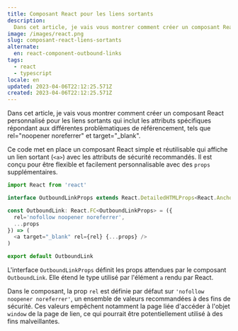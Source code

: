 ```yaml
---
title: Composant React pour les liens sortants
description:
  Dans cet article, je vais vous montrer comment créer un composant React personnalisé pour les liens sortants qui inclut les attributs spécifiques répondant aux différentes problèmatiques de référencement, tels que rel="noopener noreferrer" et target="_blank".
image: /images/react.png
slug: composant-react-liens-sortants
alternate:
  en: react-component-outbound-links
tags:
  - react
  - typescript
locale: en
updated: 2023-04-06T22:12:25.571Z
created: 2023-04-06T22:12:25.571Z
---
```


Dans cet article, je vais vous montrer comment créer un composant React personnalisé pour les liens sortants qui inclut les attributs spécifiques répondant aux différentes problèmatiques de référencement, tels que rel="noopener noreferrer" et target="_blank".

Ce code met en place un composant React simple et réutilisable qui affiche un lien sortant (`<a>`) avec les attributs de sécurité recommandés. Il est conçu pour être flexible et facilement personnalisable avec des `props` supplémentaires.

```typescript
import React from 'react'

interface OutboundLinkProps extends React.DetailedHTMLProps<React.AnchorHTMLAttributes<HTMLAnchorElement>, HTMLAnchorElement> {}

const OutboundLink: React.FC<OutboundLinkProps> = ({
  rel='nofollow noopener noreferrer',
  ...props
}) => (
  <a target="_blank" rel={rel} {...props} />
)

export default OutboundLink
```

L'interface `OutboundLinkProps` définit les props attendues par le composant `OutboundLink`. Elle étend le type utilisé par l'élément `a` rendu par React.

Dans le composant, la prop `rel` est définie par défaut sur `'nofollow noopener noreferrer'`, un ensemble de valeurs recommandées à des fins de sécurité. Ces valeurs empêchent notamment la page liée d'accéder à l'objet `window` de la page de lien, ce qui pourrait être potentiellement utilisé à des fins malveillantes.
